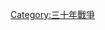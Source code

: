 {{Military navigation
|name  = 三十年戰爭條約
|title = [[三十年戰爭]]條約
|style = wide
|listclass = hlist
|list1 =
* {{Link-en|慕尼黑條約 (1619年)|Treaty of Munich (1619)|慕尼黑（1619年）}}
* {{Link-de|烏爾姆條約|Ulmer Vertrag|烏爾姆}}
* {{Link-en|尼科爾斯堡和約|Peace of Nikolsburg|尼科爾斯堡}}
* {{Link-en|海牙條約 (1625年)|Treaty of The Hague (1625)|海牙}}
* {{Link-en|普雷斯堡條約 (1626年)|Peace of Pressburg (1626)|普雷斯堡}}
* [[柯尼斯堡條約 (1627年)|柯尼斯堡]]
* {{Link-en|弗蘭茨堡之降|Capitulation of Franzburg|弗蘭茨堡之降}}
* {{Link-en|慕尼黑條約 (1628年)|Treaty of Munich (1628)|慕尼黑（1628年）}}
* [[呂貝克和約|呂貝克]]
* {{Link-en|斯德丁條約 (1630年)|Treaty of Stettin (1630)|斯德丁}}
* {{Link-en|巴瓦德條約|Treaty of Bärwalde|巴瓦德}}
* {{Link-en|楓丹白露條約 (1631年)|Treaty of Fontainebleau (1631)|楓丹白露}}
* [[埃伯斯多夫條約|埃伯斯多夫]]
* {{Link-en|康比涅條約 (1635年)|Treaty of Compiègne (1635)|康比涅}}
* [[布拉格和約 (1635年)|布拉格]]
* {{Link-en|維斯馬條約|Treaty of Wismar|維斯馬}}
* [[韋瑟爾條約|韋瑟爾]]
* {{Link-en|漢堡條約 (1638年)|Treaty of Hamburg (1638)|漢堡}}
* [[多斯滕條約|多斯滕]]
* [[戈斯拉爾條約|戈斯拉爾]]
* {{Link-en|布勒姆瑟布魯條約 (1645年)|Second Treaty of Brömsebro (1645)|布勒姆瑟布魯}}
* [[林茲條約|林茲]]
* [[奧伊倫貝格條約|奧伊倫貝格]]
* {{Link-en|烏爾姆停戰協議|Truce of Ulm (1647)|烏爾姆}}
* [[威斯特伐利亚和约|西法倫]]
}}<noinclude>
{{collapsible option}}
[[Category:三十年戰爭]]
</noinclude>